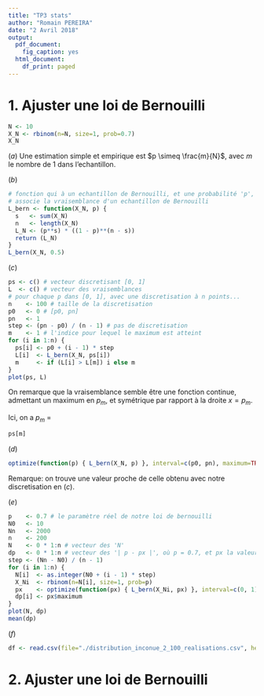 ```yaml
---
title: "TP3 stats"
author: "Romain PEREIRA"
date: "2 Avril 2018"
output:
  pdf_document:
    fig_caption: yes
  html_document:
    df_print: paged
---
```


# 1. Ajuster une loi de Bernouilli
```r
N <- 10
X_N <- rbinom(n=N, size=1, prob=0.7)
X_N
```

$(a)$ Une estimation simple et empirique est $p \simeq \frac{m}{N}$,
avec $m$ le nombre de $1$ dans l'echantillon.

$(b)$
```r
# fonction qui à un echantillon de Bernouilli, et une probabilité 'p',
# associe la vraisemblance d'un echantillon de Bernouilli
L_bern <- function(X_N, p) {
  s   <- sum(X_N)
  n   <- length(X_N)
  L_N <- (p**s) * ((1 - p)**(n - s))
  return (L_N)
}
L_bern(X_N, 0.5)
```

$(c)$
```r
ps <- c() # vecteur discretisant [0, 1]
L  <- c() # vecteur des vraisemblances
# pour chaque p dans [0, 1], avec une discretisation à n points...
n    <- 100 # taille de la discretisation
p0   <- 0 # [p0, pn]
pn   <- 1
step <- (pn - p0) / (n - 1) # pas de discretisation
m    <- 1 # l'indice pour lequel le maximum est atteint
for (i in 1:n) {
  ps[i] <- p0 + (i - 1) * step
  L[i]  <- L_bern(X_N, ps[i])
  m     <- if (L[i] > L[m]) i else m
}
plot(ps, L)
```
On remarque que la vraisemblance semble être une fonction continue,
admettant un maximum en $p_m$, et symétrique par rapport à la droite $x = p_m$.

Ici, on a $p_m$ =
```r
ps[m]
```

$(d)$
```r
optimize(function(p) { L_bern(X_N, p) }, interval=c(p0, pn), maximum=TRUE)
```

Remarque: on trouve une valeur proche de celle obtenu avec notre discretisation en $(c)$.

$(e)$
```r
p    <- 0.7 # le paramètre réel de notre loi de bernouilli
N0   <- 10
Nn   <- 2000
n    <- 200
N    <- 0 * 1:n # vecteur des 'N'
dp   <- 0 * 1:n # vecteur des '| p - px |', où p = 0.7, et px la valeur d'optimize
step <- (Nn - N0) / (n - 1)
for (i in 1:n) {
  N[i]  <- as.integer(N0 + (i - 1) * step)
  X_Ni  <- rbinom(n=N[i], size=1, prob=p)
  px    <- optimize(function(px) { L_bern(X_Ni, px) }, interval=c(0, 1), maximum=TRUE)
  dp[i] <- px$maximum
}
plot(N, dp)
mean(dp)
```


$(f)$
```r
df <- read.csv(file="./distribution_inconue_2_100_realisations.csv", header=TRUE)
```

# 2. Ajuster une loi de Bernouilli



